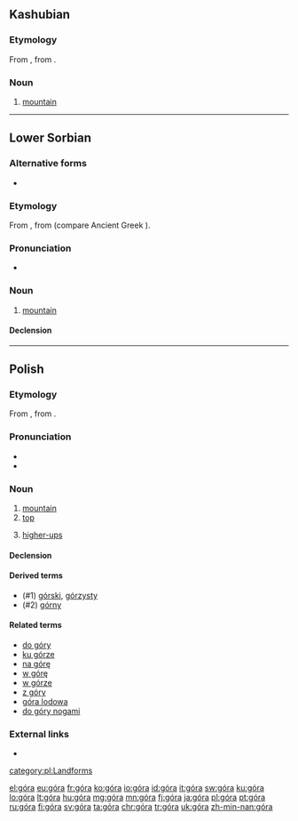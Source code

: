 {{also|gora|göra|górą|goral}}
==Kashubian==

===Etymology===
From {{etyl|sla-pro|csb}} {{m|sla-pro|*gora}}, from {{etyl|ine-pro|csb}} {{m|ine-pro|*gʷerh₃-}}.

===Noun===
{{head|csb|noun|g=f}}

# [[mountain]]

----

==Lower Sorbian==

===Alternative forms===
* {{l|dsb|gora}} {{i|obsolete}}

===Etymology===
From {{etyl|sla-pro|dsb}} {{m|sla-pro|*gora}}, from {{etyl|ine-pro|dsb}} {{m|ine-pro|*gʷerh₃-||mountain}} (compare Ancient Greek {{m|grc|Βορέας||the north, the area beyond the mountains}}).

===Pronunciation===
* {{IPA|[ˈɡɨra]|[ˈɡɛra]|lang=dsb}}

===Noun===
{{dsb-noun|f|dim=górka}}

# [[mountain]] {{gloss|large mass of earth and rock}}

====Declension====
{{dsb-decl-noun-1|gór}}

{{catlangcode|dsb|Landforms}}

----

==Polish==

===Etymology===
From {{etyl|sla-pro|pl}} {{m|sla-pro|*gora}}, from {{etyl|ine-pro|pl}} {{m|ine-pro|*gʷerh₃-}}.

===Pronunciation===
* {{audio|Pl-góra.ogg|audio|lang=pl}}
* {{IPA|[ˈɡura]|lang=pl}}

===Noun===
{{pl-noun|f}}

# [[mountain]]
# [[top]]
# {{label|pl|colloquial}} [[higher-up]]s

====Declension====
{{pl-decl-noun-f|gó|r}}

====Derived terms====
* (#1) [[górski]], [[górzysty]]
* (#2) [[górny]]

====Related terms====
* [[do góry]]
* [[ku górze]]
* [[na górę]]
* [[w górę]]
* [[w górze]]
* [[z góry]]
* [[góra lodowa]]
* [[do góry nogami]]

===External links===
* {{R:PWN}}

[[category:pl:Landforms]]

[[el:góra]]
[[eu:góra]]
[[fr:góra]]
[[ko:góra]]
[[io:góra]]
[[id:góra]]
[[it:góra]]
[[sw:góra]]
[[ku:góra]]
[[lo:góra]]
[[lt:góra]]
[[hu:góra]]
[[mg:góra]]
[[mn:góra]]
[[fj:góra]]
[[ja:góra]]
[[pl:góra]]
[[pt:góra]]
[[ru:góra]]
[[fi:góra]]
[[sv:góra]]
[[ta:góra]]
[[chr:góra]]
[[tr:góra]]
[[uk:góra]]
[[zh-min-nan:góra]]